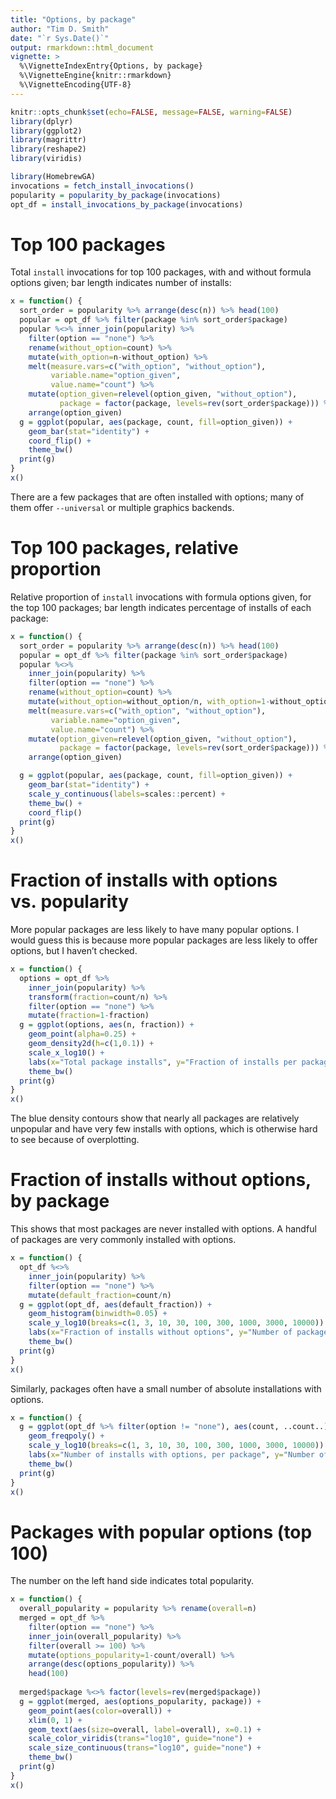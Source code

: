 ```yaml
---
title: "Options, by package"
author: "Tim D. Smith"
date: "`r Sys.Date()`"
output: rmarkdown::html_document
vignette: >
  %\VignetteIndexEntry{Options, by package}
  %\VignetteEngine{knitr::rmarkdown}
  %\VignetteEncoding{UTF-8}
---
```


```r
knitr::opts_chunk$set(echo=FALSE, message=FALSE, warning=FALSE)
library(dplyr)
library(ggplot2)
library(magrittr)
library(reshape2)
library(viridis)

library(HomebrewGA)
invocations = fetch_install_invocations()
popularity = popularity_by_package(invocations)
opt_df = install_invocations_by_package(invocations)
```

# Top 100 packages

Total `install` invocations for top 100 packages, with and without formula options given; bar length indicates number of installs:

```r
x = function() {
  sort_order = popularity %>% arrange(desc(n)) %>% head(100)
  popular = opt_df %>% filter(package %in% sort_order$package)
  popular %<>% inner_join(popularity) %>%
    filter(option == "none") %>%
    rename(without_option=count) %>%
    mutate(with_option=n-without_option) %>%
    melt(measure.vars=c("with_option", "without_option"),
         variable.name="option_given",
         value.name="count") %>%
    mutate(option_given=relevel(option_given, "without_option"),
           package = factor(package, levels=rev(sort_order$package))) %>%
    arrange(option_given)
  g = ggplot(popular, aes(package, count, fill=option_given)) +
    geom_bar(stat="identity") +
    coord_flip() +
    theme_bw()
  print(g)
}
x()
```

There are a few packages that are often installed with options; many of them offer `--universal` or multiple graphics backends.

# Top 100 packages, relative proportion

Relative proportion of `install` invocations with formula options given, for the top 100 packages; bar length indicates percentage of installs of each package:

```r
x = function() {
  sort_order = popularity %>% arrange(desc(n)) %>% head(100)
  popular = opt_df %>% filter(package %in% sort_order$package)
  popular %<>%
    inner_join(popularity) %>%
    filter(option == "none") %>%
    rename(without_option=count) %>%
    mutate(without_option=without_option/n, with_option=1-without_option) %>%
    melt(measure.vars=c("with_option", "without_option"),
         variable.name="option_given",
         value.name="count") %>%
    mutate(option_given=relevel(option_given, "without_option"),
           package = factor(package, levels=rev(sort_order$package))) %>%
    arrange(option_given)

  g = ggplot(popular, aes(package, count, fill=option_given)) +
    geom_bar(stat="identity") +
    scale_y_continuous(labels=scales::percent) +
    theme_bw() +
    coord_flip()
  print(g)
}
x()
```

# Fraction of installs with options vs. popularity

More popular packages are less likely to have many popular options. I would guess this is because more popular packages are less likely to offer options, but I haven't checked.

```r
x = function() {
  options = opt_df %>%
    inner_join(popularity) %>%
    transform(fraction=count/n) %>%
    filter(option == "none") %>%
    mutate(fraction=1-fraction)
  g = ggplot(options, aes(n, fraction)) +
    geom_point(alpha=0.25) +
    geom_density2d(h=c(1,0.1)) +
    scale_x_log10() +
    labs(x="Total package installs", y="Fraction of installs per package with options") +
    theme_bw()
  print(g)
}
x()
```

The blue density contours show that nearly all packages are relatively unpopular and have very few installs with options, which is otherwise hard to see because of overplotting.

# Fraction of installs without options, by package

This shows that most packages are never installed with options. A handful of packages are very commonly installed with options.

```r
x = function() {
  opt_df %<>%
    inner_join(popularity) %>%
    filter(option == "none") %>%
    mutate(default_fraction=count/n)
  g = ggplot(opt_df, aes(default_fraction)) +
    geom_histogram(binwidth=0.05) +
    scale_y_log10(breaks=c(1, 3, 10, 30, 100, 300, 1000, 3000, 10000)) +
    labs(x="Fraction of installs without options", y="Number of packages") +
    theme_bw()
  print(g)
}
x()
```

Similarly, packages often have a small number of absolute installations with options.

```r
x = function() {
  g = ggplot(opt_df %>% filter(option != "none"), aes(count, ..count..)) +
    geom_freqpoly() +
    scale_y_log10(breaks=c(1, 3, 10, 30, 100, 300, 1000, 3000, 10000)) +
    labs(x="Number of installs with options, per package", y="Number of packages") +
    theme_bw()
  print(g)
}
x()
```

# Packages with popular options (top 100)

The number on the left hand side indicates total popularity.

```r
x = function() {
  overall_popularity = popularity %>% rename(overall=n)
  merged = opt_df %>%
    filter(option == "none") %>%
    inner_join(overall_popularity) %>%
    filter(overall >= 100) %>%
    mutate(options_popularity=1-count/overall) %>%
    arrange(desc(options_popularity)) %>%
    head(100)
  
  merged$package %<>% factor(levels=rev(merged$package))
  g = ggplot(merged, aes(options_popularity, package)) +
    geom_point(aes(color=overall)) +
    xlim(0, 1) +
    geom_text(aes(size=overall, label=overall), x=0.1) +
    scale_color_viridis(trans="log10", guide="none") +
    scale_size_continuous(trans="log10", guide="none") +
    theme_bw()
  print(g)
}
x()
```
